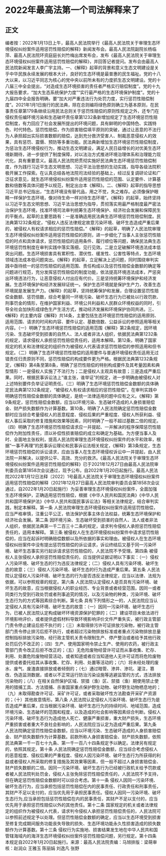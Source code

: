 # 2022年最高法第一个司法解释来了
## 正文
编者按：2022年1月13日上午，最高人民法院举行《最高人民法院关于审理生态环境侵权纠纷案件适用惩罚性赔偿的解释》新闻发布会。最高人民法院副院长杨临萍、最高人民法院环资庭庭长刘竹梅出席发布会，发布《最高人民法院关于审理生态环境侵权纠纷案件适用惩罚性赔偿的解释》，并回答记者提问。发布会由最高人民法院新闻发言人李广宇主持。一、《解释》起草的背景和意义生态文明建设是关乎中华民族永续发展的根本大计，良好的生态环境是最普惠的民生福祉。党的十八大以来，以习近平同志为核心的党中央以前所未有的力度抓生态文明建设。党的十八届三中全会提出，“对造成生态环境损害的责任者严格实行赔偿制度”。党的十九大报告要求，“加大生态系统保护力度”“实行最严格的生态环境保护制度”。党的十九届四中全会报告明确，要“加大对严重违法行为处罚力度，实行惩罚性赔偿制度”。2021年1月1日施行的民法典，除在总则编将绿色原则确立为基本原则，在民事责任章第179条继续沿用民法总则关于惩罚性赔偿的原则性规定之外，还专门在侵权责任编环境污染和生态破坏责任章第1232条新增加规定了生态环境惩罚性赔偿制度，有力回应了社会发展所提出的环境问题，具有鲜明的中国特色、实践特色、时代特色。惩罚性赔偿，作为损害赔偿填平原则的突破，通过让恶意的不法行为人承担超出实际损害数额的赔偿，达到充分救济受害人、制裁恶意侵权人的效果，具有惩罚、震慑、预防等多重功能。民法典新增加生态环境惩罚性赔偿制度，为惩治生态环境侵权行为，推动生态文明建设，满足人民日益增长的对优美生态环境新期待，进一步提供了制度保障，对以法治方式推进环境治理体系和治理能力现代化，具有重要意义。最高人民法院把贯彻实施好民法典生态环境惩罚性赔偿制度，作为践行习近平生态文明思想、习近平法治思想的生动实践，指导各级法院积极开展工作探索。在认真总结各地法院司法经验的基础上，经过反复调研论证和广泛征求意见，就生态环境侵权纠纷案件适用惩罚性赔偿的范围、认定要件、计算基数和倍数等具体问题予以规范，制定出台本《解释》。二、《解释》起草的指导思想习近平总书记指出，“生态环境没有替代品，用之不觉，失之难存。必须像保护眼睛一样保护生态环境，像对待生命一样对待生态环境”。《解释》的起草，始终坚持以习近平生态文明思想、习近平法治思想为指导，贯彻落实用最严格制度最严密法治保护生态环境，找准环境司法审判统筹生态环境保护、经济社会发展和保障民生的平衡点。起草的主要思路有：一是准确适用民法典生态环境惩罚性赔偿制度。民法典第1232条规定，“侵权人违反法律规定故意污染环境、破坏生态造成严重后果的，被侵权人有权请求相应的惩罚性赔偿。”《解释》的起草，明确了人民法院审理生态环境侵权纠纷案件适用惩罚性赔偿的原则，进一步细化了当事人主张惩罚性赔偿的时点和具体请求，惩罚性赔偿的适用条件、履行顺位等问题，确保民法典生态环境惩罚性制度在审判实践中落实落细，见行见效。二是立足破解环境违法成本低突出问题。生态环境损害具有累积性、潜伏性、缓发性、公害性等特点，生态环境领域违法成本低问题突出。《解释》的起草，立足解决上述问题，同时围绕审判实践中亟待统一的惩罚性赔偿的适用范围、责任构成以及惩罚性赔偿金数额的确定等问题进行规范，充分发挥惩罚性赔偿的制度功能，依法提高环境违法成本，严惩突出环境违法行为，让恶意侵权人付出应有代价。三是坚持统筹环境保护和经济发展。生态环境保护和经济发展辩证统一。保护生态环境就是保护生产力，改善生态环境就是发展生产力。《解释》的起草，坚持统筹保护和发展，合理设置惩罚性赔偿金数额、惩罚倍数，综合考量同一环境污染、破坏生态行为已被处以行政罚款、刑事罚金的情形，在维护国家利益、环境公共利益和人民群众环境权益的同时，引导全社会加快形成绿色生产生活方式，推动经济发展和环境保护协同共进。三、《解释》的主要内容《解释》共14条，主要包括生态环境惩罚性赔偿的适用原则、适用范围、请求的时间和内容、要件认定、基数倍数、公益诉讼的参照适用等相关内容。（一）明确了生态环境惩罚性赔偿的适用范围《解释》第2条规定，因环境污染、生态破坏受到损害的自然人、法人或者非法人组织，依据民法典第1232条的规定，请求侵权人承担惩罚性赔偿责任的，适用本解释。第12条，明确了国家规定的机关和法律规定的组织作为被侵权人代表请求惩罚性赔偿的参照适用和但书规定。（二）明确了生态环境惩罚性赔偿的适用要件与普通环境侵权责任适用无过错责任归责原则不同，惩罚性赔偿的构成要件更为严格。根据民法典第1232条规定，《解释》第4条至第8条，明确了惩罚性赔偿的特别构成要件及其考量因素和典型情形：一是侵权人实施了不法行为；二是侵权人主观具有故意；三是造成严重后果。同时，根据民事诉讼法上“谁主张，谁举证”的规定，进一步明确由被侵权人对上述特别要件负举证证明责任。（三）明确了生态环境惩罚性赔偿金数额的具体确定民法典第1232条规定，“被侵权人有权请求相应的惩罚性赔偿”。在审判实践中明确惩罚性赔偿金数额的具体确定，是统一法律适用的题中应有之义。《解释》第9条规定，惩罚性赔偿金数额，应当以环境污染、生态破坏造成的人身损害赔偿金、财产损失数额作为计算基数。第10条，明确了人民法院确定惩罚性赔偿金数额时应当综合考量侵权人的恶意程度、侵权后果的严重程度、侵权人所获利益、侵权人事后采取的修复措施和效果等因素，同时明确了一般不超过基数二倍的规定。（四）明确了生态环境惩罚性赔偿请求应一并提起、一并解决的程序保障惩罚性赔偿作为附加性责任，须以补偿性损害赔偿的成立和确定为基础。为方便当事人及时、全面地主张权利，提高人民法院审理生态环境侵权纠纷案件的水平和效率，根据“一事不再理”的民事诉讼理论和民事诉讼法相关规定，《解释》第3条规定，生态环境惩罚性赔偿的诉讼请求，应由当事人在生态环境侵权诉讼中一并提起，由人民法院一并解决，以提供公平、高效、充分的救济。《最高人民法院关于审理生态环境侵权纠纷案件适用惩罚性赔偿的解释》已于2021年12月27日由最高人民法院审判委员会第1858次会议通过，现予公布，自2022年1月20日起施行。最高人民法院2022年1月12日法释〔2022〕1号最高人民法院关于审理生态环境侵权纠纷案件适用惩罚性赔偿的解释（2021年12月27日最高人民法院审判委员会第1858次会议通过，自2022年1月20日起施行）为妥善审理生态环境侵权纠纷案件，全面加强生态环境保护，正确适用惩罚性赔偿，根据《中华人民共和国民法典》《中华人民共和国环境保护法》《中华人民共和国民事诉讼法》等相关法律规定，结合审判实践，制定本解释。第一条  人民法院审理生态环境侵权纠纷案件适用惩罚性赔偿，应当严格审慎，注重公平公正，依法保护民事主体合法权益，统筹生态环境保护和经济社会发展。第二条  因环境污染、生态破坏受到损害的自然人、法人或者非法人组织，依据民法典第一千二百三十二条的规定，请求判令侵权人承担惩罚性赔偿责任的，适用本解释。   第三条  被侵权人在生态环境侵权纠纷案件中请求惩罚性赔偿的，应当在起诉时明确赔偿数额以及所依据的事实和理由。被侵权人在生态环境侵权纠纷案件中没有提出惩罚性赔偿的诉讼请求，诉讼终结后又基于同一污染环境、破坏生态事实另行起诉请求惩罚性赔偿的，人民法院不予受理。第四条  被侵权人主张侵权人承担惩罚性赔偿责任的，应当提供证据证明以下事实：（一）侵权人污染环境、破坏生态的行为违反法律规定；（二）侵权人具有污染环境、破坏生态的故意；（三）侵权人污染环境、破坏生态的行为造成严重后果。第五条  人民法院认定侵权人污染环境、破坏生态的行为是否违反法律规定，应当以法律、法规为依据，可以参照规章的规定。第六条  人民法院认定侵权人是否具有污染环境、破坏生态的故意，应当根据侵权人的职业经历、专业背景或者经营范围，因同一或者同类行为受到行政处罚或者刑事追究的情况，以及污染物的种类，污染环境、破坏生态行为的方式等因素综合判断。第七条  具有下列情形之一的，人民法院应当认定侵权人具有污染环境、破坏生态的故意：（一）因同一污染环境、破坏生态行为，已被人民法院认定构成破坏环境资源保护犯罪的；（二）建设项目未依法进行环境影响评价，或者提供虚假材料导致环境影响评价文件严重失实，被行政主管部门责令停止建设后拒不执行的；（三）未取得排污许可证排放污染物，被行政主管部门责令停止排污后拒不执行，或者超过污染物排放标准或者重点污染物排放总量控制指标排放污染物，经行政主管机关责令限制生产、停产整治或者给予其他行政处罚后仍不改正的；（四）生产、使用国家明令禁止生产、使用的农药，被行政主管部门责令改正后拒不改正的；（五）无危险废物经营许可证而从事收集、贮存、利用、处置危险废物经营活动，或者知道或者应当知道他人无许可证而将危险废物提供或者委托给其从事收集、贮存、利用、处置等活动的；（六）将未经处理的废水、废气、废渣直接排放或者倾倒的；（七）通过暗管、渗井、渗坑、灌注，篡改、伪造监测数据，或者以不正常运行防治污染设施等逃避监管的方式，违法排放污染物的；（八）在相关自然保护区域、禁猎（渔）区、禁猎（渔）期使用禁止使用的猎捕工具、方法猎捕、杀害国家重点保护野生动物、破坏野生动物栖息地的；（九）未取得勘查许可证、采矿许可证，或者采取破坏性方法勘查开采矿产资源的；（十）其他故意情形。第八条  人民法院认定侵权人污染环境、破坏生态行为是否造成严重后果，应当根据污染环境、破坏生态行为的持续时间、地域范围，造成环境污染、生态破坏的范围和程度，以及造成的社会影响等因素综合判断。侵权人污染环境、破坏生态行为造成他人死亡、健康严重损害，重大财产损失，生态环境严重损害或者重大不良社会影响的，人民法院应当认定为造成严重后果。第九条  人民法院确定惩罚性赔偿金数额，应当以环境污染、生态破坏造成的人身损害赔偿金、财产损失数额作为计算基数。前款所称人身损害赔偿金、财产损失数额，依照民法典第一千一百七十九条、第一千一百八十四条规定予以确定。法律另有规定的，依照其规定。第十条  人民法院确定惩罚性赔偿金数额，应当综合考虑侵权人的恶意程度、侵权后果的严重程度、侵权人因污染环境、破坏生态行为所获得的利益或者侵权人所采取的修复措施及其效果等因素，但一般不超过人身损害赔偿金、财产损失数额的二倍。因同一污染环境、破坏生态行为已经被行政机关给予罚款或者被人民法院判处罚金，侵权人主张免除惩罚性赔偿责任的，人民法院不予支持，但在确定惩罚性赔偿金数额时可以综合考虑。第十一条  侵权人因同一污染环境、破坏生态行为，应当承担包括惩罚性赔偿在内的民事责任、行政责任和刑事责任，其财产不足以支付的，应当优先用于承担民事责任。侵权人因同一污染环境、破坏生态行为,应当承担包括惩罚性赔偿在内的民事责任，其财产不足以支付的，应当优先用于承担惩罚性赔偿以外的其他责任。第十二条  国家规定的机关或者法律规定的组织作为被侵权人代表，请求判令侵权人承担惩罚性赔偿责任的，人民法院可以参照前述规定予以处理。但惩罚性赔偿金数额的确定，应当以生态环境受到损害至修复完成期间服务功能丧失导致的损失、生态环境功能永久性损害造成的损失数额作为计算基数。第十三条  侵权行为实施地、损害结果发生地在中华人民共和国管辖海域内的海洋生态环境侵权纠纷案件惩罚性赔偿问题，另行规定。第十四条  本规定自2022年1月20日起施行。来源：最高人民法院责编：马旭排版：梁萌审核：赵润众 王雅玉 陈丽娟 刘逸凡 张野